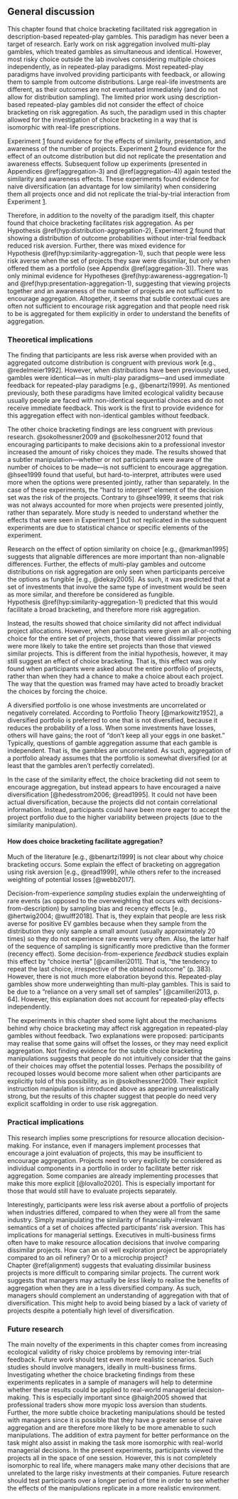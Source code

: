 ## General discussion

This chapter found that choice bracketing facilitated risk aggregation in
description-based repeated-play gambles. This paradigm has never been a target
of research. Early work on risk aggregation involved multi-play gambles, which
treated gambles as simultaneous and identical. However, most risky choice
outside the lab involves considering multiple choices independently, as in
repeated-play paradigms. Most repeated-play paradigms have involved providing
participants with feedback, or allowing them to sample from outcome
distributions. Large real-life investments are different, as their outcomes are
not eventuated immediately (and do not allow for distribution sampling). The
limited prior work using description-based repeated-play gambles did not
consider the effect of choice bracketing on risk aggregation. As such, the
paradigm used in this chapter allowed for the investigation of choice bracketing
in a way that is isomorphic with real-life prescriptions.

Experiment [1](#aggregation-1) found evidence for the effects of similarity,
presentation, and awareness of the number of projects.
Experiment [2](#aggregation-2) found evidence for the effect of an outcome
distribution but did not replicate the presentation and awareness effects.
Subsequent follow up experiments (presented in Appendices \@ref(aggregation-3)
and \@ref(aggregation-4)) again tested the similarity and awareness effects.
These experiments found evidence for naive diversification (an advantage for low
similarity) when considering them all projects once and did not replicate the
trial-by-trial interaction from Experiment [1](#aggregation-1).

Therefore, in addition to the novelty of the paradigm itself, this chapter found
that choice bracketing facilitates risk aggregation. As per
Hypothesis \@ref(hyp:distribution-aggregation-2), Experiment [2](#aggregation-2)
found that showing a distribution of outcome probabilities without inter-trial
feedback reduced risk aversion. Further, there was mixed evidence for
Hypothesis \@ref(hyp:similarity-aggregation-1), such that people were less risk
averse when the set of projects they saw were dissimilar, but only when offered
them as a portfolio (see Appendix \@ref(aggregation-3)). There was only minimal
evidence for Hypotheses \@ref(hyp:awareness-aggregation-1)
and \@ref(hyp:presentation-aggregation-1), suggesting that viewing projects
together and an awareness of the number of projects are not sufficient to
encourage aggregation. Altogether, it seems that subtle contextual cues are
often not sufficient to encourage risk aggregation and that people need risk to
be is aggregated for them explicitly in order to understand the benefits of
aggregation.

### Theoretical implications

The finding that participants are less risk averse when provided with an
aggregated outcome distribution is congruent with previous work [e.g.,
@redelmeier1992]. However, when distributions have been previously used, gambles
were identical---as in multi-play paradigms---and used immediate feedback for
repeated-play paradigms [e.g., @benartzi1999]. As mentioned previously, both
these paradigms have limited ecological validity because usually people are
faced with non-identical sequential choices and do not receive immediate
feedback. This work is the first to provide evidence for this aggregation effect
with non-identical gambles without feedback.

The other choice bracketing findings are less congruent with previous research.
@sokolhessner2009 and @sokolhessner2012 found that encouraging participants to
make decisions akin to a professional investor increased the amount of risky
choices they made. The results showed that a subtler manipulation---whether or
not participants were aware of the number of choices to be made---is not
sufficient to encourage aggregation. @hsee1999 found that useful, but
hard-to-interpret, attributes were used more when the options were presented
jointly, rather than separately. In the case of these experiments, the "hard to
interpret" element of the decision set was the risk of the projects. Contrary to
@hsee1999, it seems that risk was not always accounted for more when projects
were presented jointly, rather than separately. More study is needed to
understand whether the effects that were seen in
Experiment [1](#results-aggregation-1) but not replicated in the subsequent
experiments are due to statistical chance or specific elements of the
experiment.

Research on the effect of option similarity on choice [e.g., @markman1995]
suggests that alignable differences are more important than non-alignable
differences. Further, the effects of multi-play gambles and outcome
distributions on risk aggregation are only seen when participants perceive the
options as fungible [e.g., @dekay2005]. As such, it was predicted that a set of
investments that involve the same type of investment would be seen as more
similar, and therefore be considered as fungible.
Hypothesis \@ref(hyp:similarity-aggregation-1) predicted that this would
facilitate a broad bracketing, and therefore more risk aggregation.

Instead, the results showed that choice similarity did not affect individual
project allocations. However, when participants were given an all-or-nothing
choice for the entire set of projects, those that viewed dissimilar projects
were more likely to take the entire set projects than those that viewed similar
projects. This is different from the initial hypothesis, however, it may still
suggest an effect of choice bracketing. That is, this effect was only found when
participants were asked about the entire portfolio of projects, rather than when
they had a chance to make a choice about each project. The way that the question
was framed may have acted to broadly bracket the choices by forcing the choice.

A diversified portfolio is one whose investments are uncorrelated or negatively
correlated. According to Portfolio Theory [@markowitz1952], a diversified
portfolio is preferred to one that is not diversified, because it reduces the
probability of a loss. When some investments have losses, others will have
gains; the root of "don't keep all your eggs in one basket." Typically,
questions of gamble aggregation assume that each gamble is independent. That is,
the gambles are uncorrelated. As such, aggregation of a portfolio already
assumes that the portfolio is somewhat diversified (or at least that the gambles
aren't perfectly correlated).

In the case of the similarity effect, the choice bracketing did not seem to
encourage aggregation, but instead appears to have encouraged a naive
diversification [@hedesstrom2006; @read1995]. It could not have been actual
diversification, because the projects did not contain correlational information.
Instead, participants could have been more eager to accept the project portfolio
due to the higher variability between projects (due to the similarity
manipulation).

#### How does choice bracketing facilitate aggregation?

Much of the literature [e.g., @benartzi1999] is not clear about why choice
bracketing occurs. Some explain the effect of bracketing on aggregation using
risk aversion [e.g., @read1999], while others refer to the increased weighting
of potential losses [@webb2017].

Decision-from-experience *sampling* studies explain the underweighting of rare
events (as opposed to the overweighting that occurs with
decisions-from-description) by sampling bias and recency effects [e.g.,
@hertwig2004; @wulff2018]. That is, they explain that people are less risk
averse for positive EV gambles because when they sample from the distribution
they only sample a small amount (usually approximately 20 times) so they do not
experience rare events very often. Also, the latter half of the sequence of
sampling is significantly more predictive than the former (recency effect). Some
decision-from-experience *feedback* studies explain this effect by "choice
inertia" [@camilleri2011]. That is, "the tendency to repeat the last choice,
irrespective of the obtained outcome" (p. 383). However, there is not much more
elaboration beyond this. Repeated-play gambles show more underweighting than
multi-play gambles. This is said to be due to a "reliance on a very small set of
samples" [@camilleri2013, p. 64]. However, this explanation does not account for
repeated-play effects independently.

The experiments in this chapter shed some light about the mechanisms behind why
choice bracketing may affect risk aggregation in repeated-play gambles without
feedback. Two explanations were proposed: participants may realise that some
gains will offset the losses, or they may need explicit aggregation. Not finding
evidence for the subtle choice bracketing manipulations suggests that people do
not intuitively consider that the gains of their choices may offset the
potential losses. Perhaps the possibility of recouped losses would become more
salient when other participants are explicitly told of this possibility, as in
@sokolhessner2009. Their explicit instruction manipulation is introduced above
as appearing unrealistically strong, but the results of this chapter suggest
that people do need very explicit scaffolding in order to use risk aggregation.

### Practical implications

This research implies some prescriptions for resource allocation
decision-making. For instance, even if managers implement processes that
encourage a joint evaluation of projects, this may be insufficient to encourage
aggregation. Projects need to very explicitly be considered as individual
components in a portfolio in order to facilitate better risk aggregation. Some
companies are already implementing processes that make this more explicit
[@lovallo2020]. This is especially important for those that would still have to
evaluate projects separately.

Interestingly, participants were less risk averse about a portfolio of projects
when industries differed, compared to when they were all from the same industry.
Simply manipulating the similarity of financially-irrelevant semantics of a set
of choices affected participants' risk aversion. This has implications for
managerial settings. Executives in multi-business firms often have to make
resource allocation decisions that involve comparing dissimilar projects. How
can an oil well exploration project be appropriately compared to an oil
refinery? Or to a microchip project? Chapter \@ref(alignment) suggests that
evaluating dissimilar business projects is more difficult to comparing similar
projects. The current work suggests that managers may actually be *less* likely
to realise the benefits of aggregation when they are in a less diversified
company. As such, managers should complement an understanding of aggregation
with that of diversification. This might help to avoid being biased by a lack of
variety of projects despite a potentially high level of diversification.

### Future research

The main novelty of the experiments in this chapter comes from increasing
ecological validity of risky choice problems by removing inter-trial feedback.
Future work should test even more realistic scenarios. Such studies should
involve managers, ideally in multi-business firms. Investigating whether the
choice bracketing findings from these experiments replicates in a sample of
managers will help to determine whether these results could be applied to
real-world managerial decision-making. This is especially important since
@haigh2005 showed that professional traders show more myopic loss aversion than
students. Further, the more subtle choice bracketing manipulations should be
tested with managers since it is possible that they have a greater sense of
naive aggregation and are therefore more likely to be more amenable to such
manipulations. The addition of extra payment for better performance on the task
might also assist in making the task more isomorphic with real-world managerial
decisions. In the present experiments, participants viewed the projects all in
the space of one session. However, this is not completely isomorphic to real
life, where managers make many other decisions that are unrelated to the large
risky investments at their companies. Future research should test participants
over a longer period of time in order to see whether the effects of the
manipulations replicate in a more realistic environment.

\newpage

\printbibliography[segment=\therefsegment,heading=subbibintoc]
